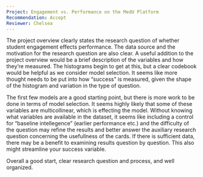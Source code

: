 ```yaml
---
Project: Engagement vs. Performance on the MedU Platform
Recommendation: Accept 
Reviewer: Chelsea 
---
```


The project overview clearly states the research question of whether student engagement effects performance. The data source and the motivation for the research question are also clear. A useful addition to the project overview would be a brief description of the variables and how they're measured. The histograms begin to get at this, but a clear codebook would be helpful as we consider model selection. It seems like more thought needs to be put into how "success" is measured, given the shape of the histogram and variation in the type of question. 

The first few models are a good starting point, but there is more work to be done in terms of model selection. It seems highly likely that some of these variables are multicollinear, which is effecting the model. Without knowing what variables are available in the dataset, it seems like including a control for "baseline intellegence" (earlier performance etc.) and the difficulty of the question may refine the results and better answer the auxiliary research question concerning the usefullness of the cards. If there is sufficient data, there may be a benefit to examining results question by question. This also might streamline your success variable. 

Overall a good start, clear research question and process, and well organized.



